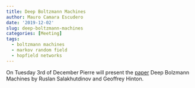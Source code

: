 ```yaml
---
title: Deep Boltzmann Machines
author: Mauro Camara Escudero
date: '2019-12-02'
slug: deep-boltzmann-machines
categories: [Meeting]
tags:
  - boltzmann machines
  - markov random field
  - hopfield networks
---
```


On Tuesday 3rd of December Pierre will present the [paper](http://proceedings.mlr.press/v5/salakhutdinov09a/salakhutdinov09a.pdf) Deep Bolzmann Machines by Ruslan Salakhutdinov and Geoffrey Hinton.